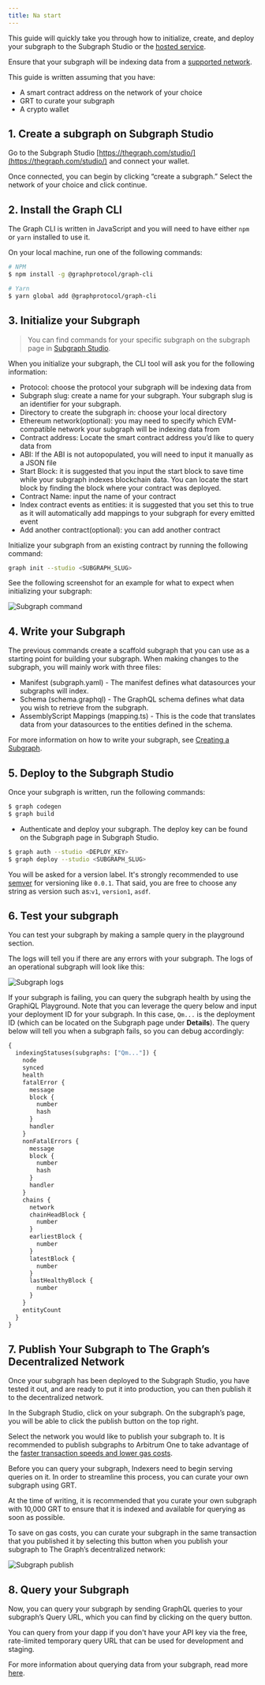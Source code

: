 ```yaml
---
title: Na start
---
```


This guide will quickly take you through how to initialize, create, and deploy your subgraph to the Subgraph Studio or the [hosted service](#hosted-service).

Ensure that your subgraph will be indexing data from a [supported network](/developing/supported-networks).

This guide is written assuming that you have:

- A smart contract address on the network of your choice
- GRT to curate your subgraph
- A crypto wallet

## 1. Create a subgraph on Subgraph Studio

Go to the Subgraph Studio [https://thegraph.com/studio/](https://thegraph.com/studio/) and connect your wallet.

Once connected, you can begin by clicking “create a subgraph.” Select the network of your choice and click continue.

## 2. Install the Graph CLI

The Graph CLI is written in JavaScript and you will need to have either `npm` or `yarn` installed to use it.

On your local machine, run one of the following commands:

```sh
# NPM
$ npm install -g @graphprotocol/graph-cli

# Yarn
$ yarn global add @graphprotocol/graph-cli
```

## 3. Initialize your Subgraph

> You can find commands for your specific subgraph on the subgraph page in [Subgraph Studio](https://thegraph.com/studio/).

When you initialize your subgraph, the CLI tool will ask you for the following information:

- Protocol: choose the protocol your subgraph will be indexing data from
- Subgraph slug: create a name for your subgraph. Your subgraph slug is an identifier for your subgraph.
- Directory to create the subgraph in: choose your local directory
- Ethereum network(optional): you may need to specify which EVM-compatible network your subgraph will be indexing data from
- Contract address: Locate the smart contract address you’d like to query data from
- ABI: If the ABI is not autopopulated, you will need to input it manually as a JSON file
- Start Block: it is suggested that you input the start block to save time while your subgraph indexes blockchain data. You can locate the start block by finding the block where your contract was deployed.
- Contract Name: input the name of your contract
- Index contract events as entities: it is suggested that you set this to true as it will automatically add mappings to your subgraph for every emitted event
- Add another contract(optional): you can add another contract

Initialize your subgraph from an existing contract by running the following command:

```sh
graph init --studio <SUBGRAPH_SLUG>
```

See the following screenshot for an example for what to expect when initializing your subgraph:

![Subgraph command](/img/subgraph-init-example.png)

## 4. Write your Subgraph

The previous commands create a scaffold subgraph that you can use as a starting point for building your subgraph. When making changes to the subgraph, you will mainly work with three files:

- Manifest (subgraph.yaml) - The manifest defines what datasources your subgraphs will index.
- Schema (schema.graphql) - The GraphQL schema defines what data you wish to retrieve from the subgraph.
- AssemblyScript Mappings (mapping.ts) - This is the code that translates data from your datasources to the entities defined in the schema.

For more information on how to write your subgraph, see [Creating a Subgraph](/developing/creating-a-subgraph).

## 5. Deploy to the Subgraph Studio

Once your subgraph is written, run the following commands:

```sh
$ graph codegen
$ graph build
```

- Authenticate and deploy your subgraph. The deploy key can be found on the Subgraph page in Subgraph Studio.

```sh
$ graph auth --studio <DEPLOY_KEY>
$ graph deploy --studio <SUBGRAPH_SLUG>
```

You will be asked for a version label. It's strongly recommended to use [semver](https://semver.org/) for versioning like `0.0.1`. That said, you are free to choose any string as version such as:`v1`, `version1`, `asdf`.

## 6. Test your subgraph

You can test your subgraph by making a sample query in the playground section.

The logs will tell you if there are any errors with your subgraph. The logs of an operational subgraph will look like this:

![Subgraph logs](/img/subgraph-logs-image.png)

If your subgraph is failing, you can query the subgraph health by using the GraphiQL Playground. Note that you can leverage the query below and input your deployment ID for your subgraph. In this case, `Qm...` is the deployment ID (which can be located on the Subgraph page under **Details**). The query below will tell you when a subgraph fails, so you can debug accordingly:

```graphql
{
  indexingStatuses(subgraphs: ["Qm..."]) {
    node
    synced
    health
    fatalError {
      message
      block {
        number
        hash
      }
      handler
    }
    nonFatalErrors {
      message
      block {
        number
        hash
      }
      handler
    }
    chains {
      network
      chainHeadBlock {
        number
      }
      earliestBlock {
        number
      }
      latestBlock {
        number
      }
      lastHealthyBlock {
        number
      }
    }
    entityCount
  }
}
```

## 7. Publish Your Subgraph to The Graph’s Decentralized Network

Once your subgraph has been deployed to the Subgraph Studio, you have tested it out, and are ready to put it into production, you can then publish it to the decentralized network.

In the Subgraph Studio, click on your subgraph. On the subgraph’s page, you will be able to click the publish button on the top right.

Select the network you would like to publish your subgraph to. It is recommended to publish subgraphs to Arbitrum One to take advantage of the [faster transaction speeds and lower gas costs](/arbitrum/arbitrum-faq).

Before you can query your subgraph, Indexers need to begin serving queries on it. In order to streamline this process, you can curate your own subgraph using GRT.

At the time of writing, it is recommended that you curate your own subgraph with 10,000 GRT to ensure that it is indexed and available for querying as soon as possible.

To save on gas costs, you can curate your subgraph in the same transaction that you published it by selecting this button when you publish your subgraph to The Graph’s decentralized network:

![Subgraph publish](/img/publish-and-signal-tx.png)

## 8. Query your Subgraph

Now, you can query your subgraph by sending GraphQL queries to your subgraph’s Query URL, which you can find by clicking on the query button.

You can query from your dapp if you don't have your API key via the free, rate-limited temporary query URL that can be used for development and staging.

For more information about querying data from your subgraph, read more [here](../querying/querying-the-graph/).
